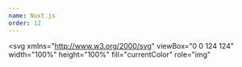 ```yaml
---
name: Nuxt.js
order: 12
---
```


<svg
  xmlns="http://www.w3.org/2000/svg"
  viewBox="0 0 124 124"
  width="100%"
  height="100%"
  fill="currentColor"
  role="img"
>
  <path
    fillRule="evenodd"
    clipRule="evenodd"
    d="M55.75 27.155c-3.222-5.54-11.278-5.54-14.5 0L6.134 87.535C2.912 93.075 6.94 100 13.384 100h27.413c-2.753-2.407-3.773-6.57-1.69-10.142L65.704 44.27 55.75 27.155Z"
  />
  <path d="M78 40.4c2.667-4.533 9.333-4.533 12 0l29.06 49.4c2.667 4.533-.666 10.199-5.999 10.199H54.938c-5.333 0-8.666-5.666-6-10.199L78 40.4Z" />
</svg>
